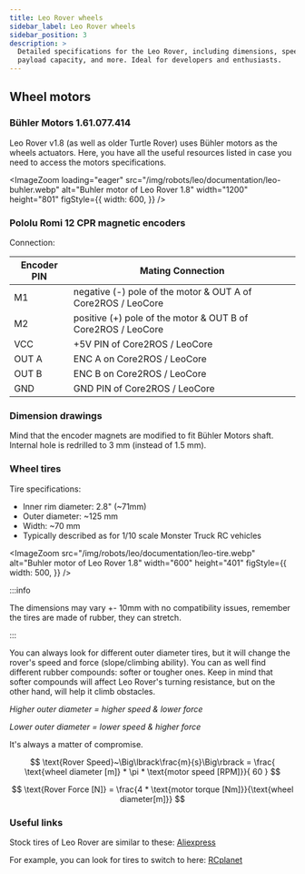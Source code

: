 ```yaml
---
title: Leo Rover wheels
sidebar_label: Leo Rover wheels
sidebar_position: 3
description: >
  Detailed specifications for the Leo Rover, including dimensions, speed,
  payload capacity, and more. Ideal for developers and enthusiasts.
---
```


## Wheel motors

### Bühler Motors 1.61.077.414

Leo Rover v1.8 (as well as older Turtle Rover) uses Bühler motors as the wheels
actuators. Here, you have all the useful resources listed in case you need to
access the motors specifications.

<ImageZoom
  loading="eager"
  src="/img/robots/leo/documentation/leo-buhler.webp"
  alt="Buhler motor of Leo Rover 1.8"
  width="1200"
  height="801"
  figStyle={{
    width: 600,
  }}
/>

<LinkButton
  url="http://www.mobot.pl/download/1_61_077_4xx_en.pdf"
  title="1.61.077.411 motor specification - mobot.pl"
/>

<LinkButton
  url="http://www.buehler-motor.pl/download/1_61_077_xxx_1.stp"
  title="1.61.077.411 motor CAD model - buehler-motor.pl"
/>

### Pololu Romi 12 CPR magnetic encoders

Connection:

| Encoder PIN | Mating Connection                                            |
| ----------- | ------------------------------------------------------------ |
| M1          | negative (-) pole of the motor & OUT A of Core2ROS / LeoCore |
| M2          | positive (+) pole of the motor & OUT B of Core2ROS / LeoCore |
| VCC         | +5V PIN of Core2ROS / LeoCore                                |
| OUT A       | ENC A on Core2ROS / LeoCore                                  |
| OUT B       | ENC B on Core2ROS / LeoCore                                  |
| GND         | GND PIN of Core2ROS / LeoCore                                |

### Dimension drawings

Mind that the encoder magnets are modified to fit Bühler Motors shaft. Internal
hole is redrilled to 3 mm (instead of 1.5 mm).

<LinkButton
  url="https://www.pololu.com/file/0J1210/romi-encoder-dimension-diagram.pdf"
  title="Romi 12 CPR encoder drawings - pololu.com"
/>

<LinkButton
  url="https://www.pololu.com/product/3542/resources"
  title="Romi 12 CPR encoder CAD model - pololu.com"
/>

### Wheel tires

Tire specifications:

- Inner rim diameter: 2.8" (~71mm)
- Outer diameter: ~125 mm
- Width: ~70 mm
- Typically described as for 1/10 scale Monster Truck RC vehicles

<ImageZoom
  src="/img/robots/leo/documentation/leo-tire.webp"
  alt="Buhler motor of Leo Rover 1.8"
  width="600"
  height="401"
  figStyle={{
    width: 500,
  }}
/>

:::info

The dimensions may vary +- 10mm with no compatibility issues, remember the tires
are made of rubber, they can stretch.

:::

You can always look for different outer diameter tires, but it will change the
rover's speed and force (slope/climbing ability). You can as well find different
rubber compounds: softer or tougher ones. Keep in mind that softer compounds
will affect Leo Rover's turning resistance, but on the other hand, will help it
climb obstacles.

_Higher outer diameter = higher speed & lower force_

_Lower outer diameter = lower speed & higher force_

It's always a matter of compromise.

$$
\text{Rover Speed}~\Big\lbrack\frac{m}{s}\Big\rbrack = \frac{ \text{wheel diameter [m]} * \pi * \text{motor speed [RPM]}}{ 60 }
$$

$$
\text{Rover Force [N]} = \frac{4 * \text{motor torque [Nm]}}{\text{wheel diameter[m]}}
$$

### Useful links

Stock tires of Leo Rover are similar to these:
[Aliexpress](https://www.aliexpress.com/i/32735892787.html)

For example, you can look for tires to switch to here:
[RCplanet](https://www.rcplanet.com/1-10-monster-truck-tires/)
